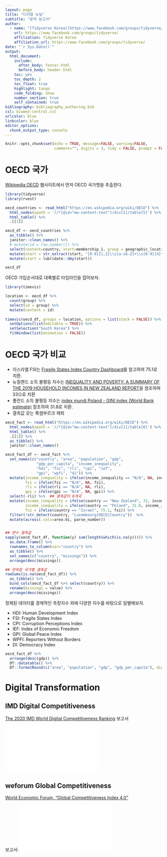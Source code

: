 ```yaml
---
layout: page
title: "디지털 뉴딜"
subtitle: "분석 보고서"
author:
  - name: "[Tidyverse Korea](https://www.facebook.com/groups/tidyverse/)"
    url: https://www.facebook.com/groups/tidyverse/
    affiliation: Tidyverse Korea
    affiliation_url: https://www.facebook.com/groups/tidyverse/
date: "`r Sys.Date()`"
output:
  html_document: 
    include:
      after_body: footer.html
      before_body: header.html
    toc: yes
    toc_depth: 2
    toc_float: true
    highlight: tango
    code_folding: show
    number_section: true
    self_contained: true
bibliography: bibliography_authoring.bib
csl: biomed-central.csl
urlcolor: blue
linkcolor: blue
editor_options: 
  chunk_output_type: console
---
```


```r
knitr::opts_chunk$set(echo = TRUE, message=FALSE, warning=FALSE,
                      comment="", digits = 3, tidy = FALSE, prompt = FALSE, fig.align = 'center')

```

# OECD 국가 {#oecd-list}

[Wikipedia OECD](https://en.wikipedia.org/wiki/OECD) 웹사이트에서 먼저 OECD 국가명을 추출한다.

```r
library(tidyverse)
library(rvest)

oecd_countries <- read_html("https://en.wikipedia.org/wiki/OECD") %>% 
  html_nodes(xpath = '//*[@id="mw-content-text"]/div[1]/table[5]') %>% 
  html_table() %>% 
  .[[1]]

oecd_df <- oecd_countries %>% 
  as_tibble() %>% 
  janitor::clean_names() %>% 
  # mutate(id = row_number()) %>%
  select(content=country, start=membership_1, group = geographic_location) %>% 
  mutate(start = str_extract(start, "[0-9]{1,2}\\s[a-zA-Z]+\\s[0-9]{4}")) %>% 
  mutate(start = lubridate::dmy(start)) 

oecd_df
```

OECD 가입순서대로 대륙별로 타임라인을 잡아보자.


```r
library(timevis)

location <- oecd_df %>% 
  count(group) %>% 
  select(id = group) %>% 
  mutate(content = id)
  
timevis(oecd_df, groups = location, options = list(stack = FALSE)) %>% 
  setOptions(list(editable = TRUE)) %>%
  setSelection("South Korea") %>%
  fitWindow(list(animation = FALSE))
```


# OECD 국가 비교 {#compare-oecd-countries}

- 이스라엘 FSI는 [Fragile States Index Country Dashboard](https://fragilestatesindex.org/country-data/)를 참고하여 75.1로 치환.
- 뉴질랜드 소득 불평등 지수는 [INEQUALITY AND POVERTY: A SUMMARY OF THE 2019 HOUSEHOLD INCOMES IN NEW ZEALAND REPORT](http://www.goodsociety.nz/inequality-and-poverty-a-summary-of-the-2019-household-incomes-in-new-zealand-report/)을 참조하여 33으로 치환
- 폴란드 소득 불평등 지수는 [index mundi Poland - GINI index (World Bank estimate)](https://www.indexmundi.com/facts/poland/indicator/SI.POV.GINI) 참조하여 31.8로 치환.
- 결측값 갖는 룩셈부르크 제외

```r
oecd_fact <- read_html("https://en.wikipedia.org/wiki/OECD") %>% 
  html_nodes(xpath = '//*[@id="mw-content-text"]/div[1]/table[6]') %>% 
  html_table() %>% 
  .[[1]] %>% 
  as_tibble() %>% 
  janitor::clean_names()

oecd_fact_df <- oecd_fact %>% 
  set_names(c("country", "area", "population", "gdp", 
              "gdp_per_capita", "income_inequality", 
              "hdi", "fsi", "rli", "cpi", "ief", 
              "gpi", "wpfi", "di")) %>% 
  mutate(income_inequality = ifelse(income_inequality == "N/A", NA, income_inequality),
         fsi = ifelse(fsi == "N/A", NA, fsi),
         rli = ifelse(rli == "N/A", NA, rli),
         gpi = ifelse(gpi == "N/A", NA, gpi)) %>% 
  select(-rli) %>%  ## 결측값이 8개국
  mutate(income_inequality = ifelse(country == "New Zealand", 33, income_inequality),
         income_inequality = ifelse(country == "Poland", 31.8, income_inequality),
         fsi = ifelse(country == "Israel", 75.1, fsi)) %>% 
  filter(!str_detect(country, "Luxembourg|OECD|Country"))  %>% 
  mutate(across(.cols=area:di, parse_number))


## 변수 결측값
sapply(oecd_fact_df, function(y) sum(length(which(is.na(y))))) %>% 
  as.data.frame() %>% 
  rownames_to_column(var="country") %>% 
  as_tibble() %>% 
  set_names(c("country", "missings")) %>% 
  arrange(desc(missings))

## 관측점 국가별 결측값
rowSums(is.na(oecd_fact_df)) %>% 
  as_tibble() %>% 
  bind_cols(oecd_fact_df %>% select(country)) %>% 
  rename(missings = value) %>% 
  arrange(desc(missings))
```

정제된 데이터를 경제적인 측정지수 외에 다양한 지수를 바탕으로 일별해보자.

- HDI: Human Development Index
- FSI: Fragile States Index
- CPI: Corruption Perceptions Index
- IEF: Index of Economic Freedom
- GPI: Global Peace Index
- WPFI: Reporters Without Borders
- DI: Democracy Index

```r
oecd_fact_df %>% 
  arrange(desc(gdp)) %>% 
  DT::datatable() %>% 
  DT::formatRound(c("area", "population", "gdp", "gdp_per_capita"), digits = 0, interval = 3)
```


# Digital Transformation {#digital-transformation}

## IMD Digital Competitiveness {#digital-transformation-ranking}

[The 2020 IMD World Digital Competitiveness Ranking](https://www.imd.org/wcc/world-competitiveness-center-rankings/world-digital-competitiveness-rankings-2020/) 보고서

![](data/digital_2020.pdf)


## weforum Global Competitiveness {#digital-transformation-weforum-ranking}

[World Economic Forum, "Global Competitiveness Index 4.0"](https://reports.weforum.org/global-competitiveness-report-2019/competitiveness-rankings/)

보고서: ![](data/WEF_TheGlobalCompetitivenessReport2019.pdf)

```r



```

